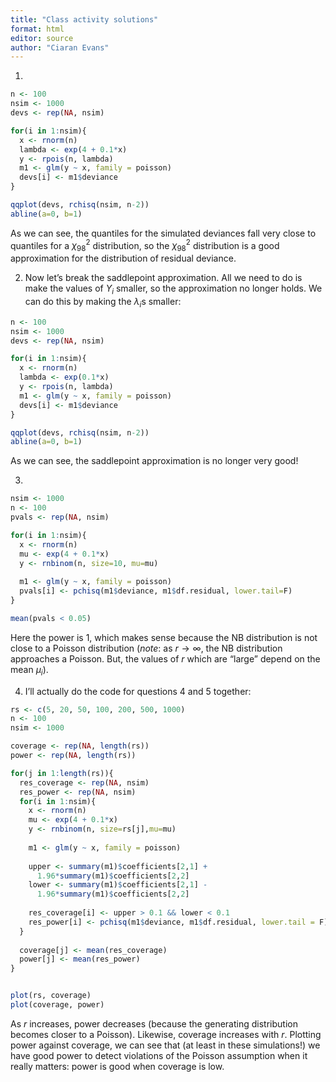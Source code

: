 ```yaml
---
title: "Class activity solutions"
format: html
editor: source
author: "Ciaran Evans"
---
```


1. 

```r
n <- 100
nsim <- 1000
devs <- rep(NA, nsim)

for(i in 1:nsim){
  x <- rnorm(n)
  lambda <- exp(4 + 0.1*x)
  y <- rpois(n, lambda)
  m1 <- glm(y ~ x, family = poisson)
  devs[i] <- m1$deviance
}

qqplot(devs, rchisq(nsim, n-2))
abline(a=0, b=1)
```

As we can see, the quantiles for the simulated deviances fall very close to quantiles for a $\chi^2_{98}$ distribution, so the $\chi^2_{98}$ distribution is a good approximation for the distribution of residual deviance.

2. Now let's break the saddlepoint approximation. All we need to do is make the values of $Y_i$ smaller, so the approximation no longer holds. We can do this by making the $\lambda_i$s smaller:

```r
n <- 100
nsim <- 1000
devs <- rep(NA, nsim)

for(i in 1:nsim){
  x <- rnorm(n)
  lambda <- exp(0.1*x)
  y <- rpois(n, lambda)
  m1 <- glm(y ~ x, family = poisson)
  devs[i] <- m1$deviance
}

qqplot(devs, rchisq(nsim, n-2))
abline(a=0, b=1)
```

As we can see, the saddlepoint approximation is no longer very good!

3. 

```r
nsim <- 1000
n <- 100
pvals <- rep(NA, nsim)

for(i in 1:nsim){
  x <- rnorm(n)
  mu <- exp(4 + 0.1*x)
  y <- rnbinom(n, size=10, mu=mu)
  
  m1 <- glm(y ~ x, family = poisson)
  pvals[i] <- pchisq(m1$deviance, m1$df.residual, lower.tail=F)
}

mean(pvals < 0.05)
```

Here the power is 1, which makes sense because the NB distribution is not close to a Poisson distribution (*note*: as $r \to \infty$, the NB distribution approaches a Poisson. But, the values of $r$ which are "large" depend on the mean $\mu_i$).

4. I'll actually do the code for questions 4 and 5 together:

```r
rs <- c(5, 20, 50, 100, 200, 500, 1000)
n <- 100
nsim <- 1000

coverage <- rep(NA, length(rs))
power <- rep(NA, length(rs))

for(j in 1:length(rs)){
  res_coverage <- rep(NA, nsim)
  res_power <- rep(NA, nsim)
  for(i in 1:nsim){
    x <- rnorm(n)
    mu <- exp(4 + 0.1*x)
    y <- rnbinom(n, size=rs[j],mu=mu)
    
    m1 <- glm(y ~ x, family = poisson)
    
    upper <- summary(m1)$coefficients[2,1] + 
      1.96*summary(m1)$coefficients[2,2]
    lower <- summary(m1)$coefficients[2,1] - 
      1.96*summary(m1)$coefficients[2,2]
    
    res_coverage[i] <- upper > 0.1 && lower < 0.1
    res_power[i] <- pchisq(m1$deviance, m1$df.residual, lower.tail = F) < 0.05
  }
  
  coverage[j] <- mean(res_coverage)
  power[j] <- mean(res_power)
}


plot(rs, coverage)
plot(coverage, power)
```

As $r$ increases, power decreases (because the generating distribution becomes closer to a Poisson). Likewise, coverage increases with $r$. Plotting power against coverage, we can see that (at least in these simulations!) we have good power to detect violations of the Poisson assumption when it really matters: power is good when coverage is low. 

